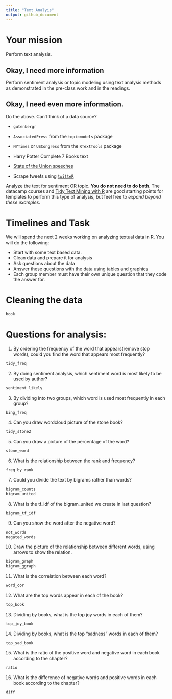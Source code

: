 ```yaml
---
title: "Text Analyis"
output: github_document
---
```


# Your mission

Perform text analysis.

## Okay, I need more information

Perform sentiment analysis or topic modeling using text analysis methods as demonstrated in the pre-class work and in the readings.

## Okay, I need even more information.

Do the above. Can't think of a data source?

- `gutenbergr`
- `AssociatedPress` from the `topicmodels` package
- `NYTimes` or `USCongress` from the `RTextTools` package
- Harry Potter Complete 7 Books text

- [State of the Union speeches](https://pradeepadhokshaja.wordpress.com/2017/03/31/scraping-the-web-for-presdential-inaugural-addresses-using-rvest/)
- Scrape tweets using [`twitteR`](https://www.credera.com/blog/business-intelligence/twitter-analytics-using-r-part-1-extract-tweets/)

Analyze the text for sentiment OR topic. **You do not need to do both**. The datacamp courses and [Tidy Text Mining with R](http://tidytextmining.com/) are good starting points for templates to perform this type of analysis, but feel free to *expand beyond these examples*.

# Timelines and Task


We will spend the next 2 weeks working on analyzing textual data in R. You will do the following:

- Start with some text based data.
- Clean data and prepare it for analysis
- Ask questions about the data
- Answer these questions with the data using tables and graphics
- Each group member must have their own unique question that they code the answer for. 

# Cleaning the data 
```r
book
```
# Questions for analysis: 

1. By ordering the frequency of the word that appears(remove stop words), could you find the word that appears most frequently?
```r
tidy_freq
```
2. By doing sentiment analysis, which sentiment word is most likely to be used by author?
```r
sentiment_likely
```
3. By dividing into two groups, which word is used most frequently in each group?
```r
bing_freq
```
4. Can you draw wordcloud picture of the stone book?
```r
tidy_stone2
```
5. Can you draw a picture of the percentage of the word?
```r
stone_word
```
6. What is the relationship between the rank and frequency?
```r
freq_by_rank
```
7. Could you divide the text by bigrams rather than words?
```r
bigram_counts
bigram_united
```
8. What is the tf_idf of the bigram_united we create in last question?
```r
bigram_tf_idf
```
9. Can you show the word after the negative word?
```r
not_words
negated_words
```
10. Draw the picture of the relationship between different words, using arrows to show the relation.
```r
bigram_graph
bigram_ggraph
```
11. What is the correlation between each word?
```r
word_cor
```
12. What are the top words appear in each of the book?
```r
top_book
```
13. Dividing by books, what is the top joy words in each of them?
```r
top_joy_book
```
14. Dividing by books, what is the top "sadness" words in each of them?
```r
top_sad_book
```
15. What is the ratio of the positive word and negative word in each book according to the chapter?
```r
ratio
```
16. What is the difference of negative words and positive words in each book according to the chapter?
```r
diff
```
